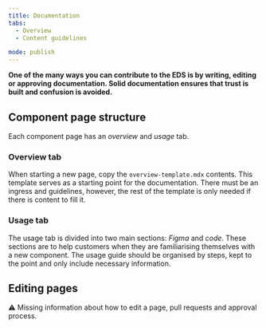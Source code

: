 ```yaml
---
title: Documentation
tabs: 
  - Overview
  - Content guidelines

mode: publish
---
```



**One of the many ways you can contribute to the EDS is by writing, editing or approving documentation. Solid documentation ensures that trust is built and confusion is avoided.**


## Component page structure

Each component page has an *overview* and *usage* tab. 


### Overview tab

When starting a new page, copy the `overview-template.mdx` contents. This template serves as a starting point for the documentation. There must be an ingress and guidelines, however, the rest of the template is only needed if there is content to fill it. 


### Usage tab

The usage tab is divided into two main sections: *Figma* and *code*. These sections are to help customers when they are familiarising themselves with a new component. The usage guide should be organised by steps, kept to the point and only include necessary information. 


## Editing pages

:warning: Missing information about how to edit a page, pull requests and approval process.
